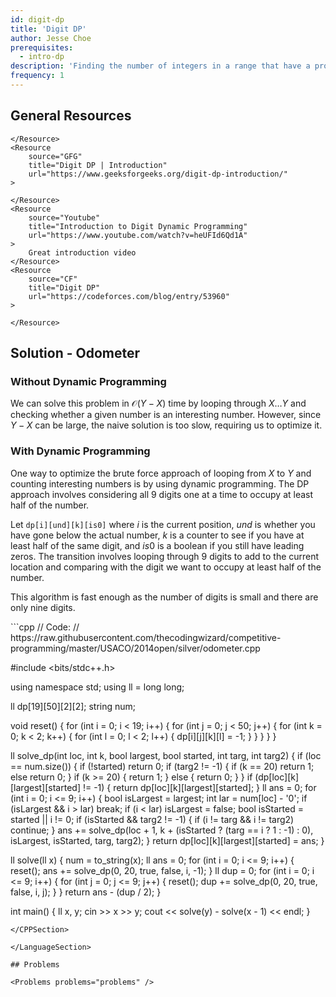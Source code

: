 ```yaml
---
id: digit-dp
title: 'Digit DP'
author: Jesse Choe
prerequisites:
  - intro-dp
description: 'Finding the number of integers in a range that have a property.'
frequency: 1
---
```


<FocusProblem problem='focus' />

## General Resources

<Resources>
	<Resource
		source='AR'
		title='Dynamic Programming for Computing Contests'
		url='https://dp-book.com/Dynamic_Programming.pdf'
	>

	</Resource>
	<Resource
		source="GFG"
		title="Digit DP | Introduction"
		url="https://www.geeksforgeeks.org/digit-dp-introduction/"
	>

	</Resource>
	<Resource
		source="Youtube"
		title="Introduction to Digit Dynamic Programming"
		url="https://www.youtube.com/watch?v=heUFId6Qd1A"
	>
		Great introduction video
	</Resource>
	<Resource
		source="CF"
		title="Digit DP"
		url="https://codeforces.com/blog/entry/53960"
	>

	</Resource>
</Resources>

## Solution - Odometer

### Without Dynamic Programming

We can solve this problem in $\mathcal{O}(Y - X)$ time by looping through $X \ldots Y$ and checking whether a given number is an interesting number. However, since $Y - X$ can be large, the naive solution is too slow, requiring us to optimize it.

### With Dynamic Programming

One way to optimize the brute force approach of looping from $X$ to $Y$ and counting interesting numbers is by using dynamic programming. The DP approach involves considering all 9 digits one at a time to occupy at least half of the number.

Let $\texttt{dp[i][und][k][is0]}$ where $i$ is the current position, $und$ is whether you have gone below the actual number, $k$ is a counter to see if you have at least half of the same digit, and $is0$ is a boolean if you still have leading zeros. The transition involves looping through 9 digits to add to the current location and comparing with the digit we want to occupy at least half of the number.

This algorithm is fast enough as the number of digits is small and there are only nine digits.

<LanguageSection>

<CPPSection>
```cpp
// Code:
// https://raw.githubusercontent.com/thecodingwizard/competitive-programming/master/USACO/2014open/silver/odometer.cpp

#include <bits/stdc++.h>

using namespace std;
using ll = long long;

ll dp[19][50][2][2];
string num;

void reset() {
	for (int i = 0; i < 19; i++) {
		for (int j = 0; j < 50; j++) {
			for (int k = 0; k < 2; k++) {
				for (int l = 0; l < 2; l++) { dp[i][j][k][l] = -1; }
			}
		}
	}
}

ll solve_dp(int loc, int k, bool largest, bool started, int targ, int targ2) {
	if (loc == num.size()) {
		if (!started) return 0;
		if (targ2 != -1) {
			if (k == 20) return 1;
			else return 0;
		}
		if (k >= 20) {
			return 1;
		} else {
			return 0;
		}
	}
	if (dp[loc][k][largest][started] != -1) {
		return dp[loc][k][largest][started];
	}
	ll ans = 0;
	for (int i = 0; i <= 9; i++) {
		bool isLargest = largest;
		int lar = num[loc] - '0';
		if (isLargest && i > lar) break;
		if (i < lar) isLargest = false;
		bool isStarted = started || i != 0;
		if (isStarted && targ2 != -1) {
			if (i != targ && i != targ2) continue;
		}
		ans += solve_dp(loc + 1, k + (isStarted ? (targ == i ? 1 : -1) : 0),
		               isLargest, isStarted, targ, targ2);
	}
	return dp[loc][k][largest][started] = ans;
}

ll solve(ll x) {
	num = to_string(x);
	ll ans = 0;
	for (int i = 0; i <= 9; i++) {
		reset();
		ans += solve_dp(0, 20, true, false, i, -1);
	}
	ll dup = 0;
	for (int i = 0; i <= 9; i++) {
		for (int j = 0; j <= 9; j++) {
			reset();
			dup += solve_dp(0, 20, true, false, i, j);
		}
	}
	return ans - (dup / 2);
}

int main() {
	ll x, y;
	cin >> x >> y;
	cout << solve(y) - solve(x - 1) << endl;
}
```
</CPPSection>

</LanguageSection>

## Problems

<Problems problems="problems" />
